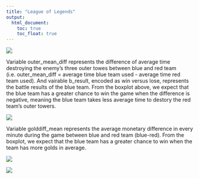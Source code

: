 ```yaml
---
title: "League of Legends"
output: 
  html_document:
    toc: true
    toc_float: true
---
```


![](outer_mean_diff.png)

Variable outer_mean_diff represents the difference of average time destroying the enemy's three outer towes between blue and red team (i.e. outer_mean_diff = average time blue team used - average time red team used). And vairable b_result, encoded as win versus lose, represents the battle results of the blue team. From the boxplot above, we expect that the blue team has a greater chance to win the game when the difference is negative, meaning the blue team takes less average time to destory the red team's outer towers.

![](gold_diff.png)

Variable golddiff_mean represents the average monetary difference in every minute during the game between blue and red team (blue-red). From the boxplot, we expect that the blue team has a greater chance to win when the team has more golds in average.

![](kills_diff.png)



![](monster_diff.png)

